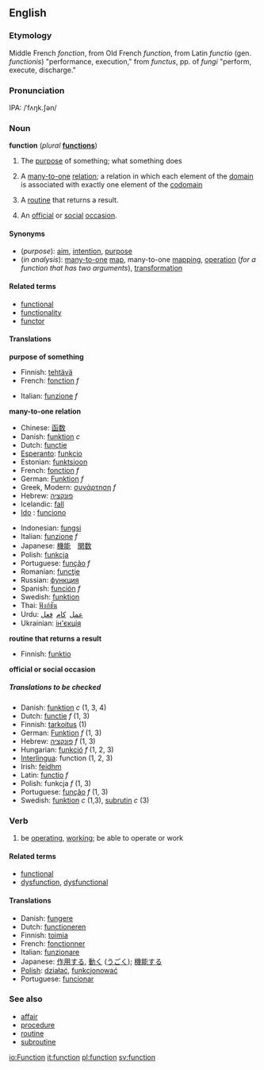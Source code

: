 ==English==
===Etymology===
Middle French ''fonction'', from Old French ''function'', from Latin ''functio'' (gen. ''functionis'') "performance, execution," from ''functus'', pp. of ''fungi'' "perform, execute, discharge."

===Pronunciation===
IPA: /ˈfʌŋk.ʃən/

===Noun===
{{wikipedia}}
'''function''' (''plural'' '''[[functions]]''')

#The [[purpose]] of something; what something does
#{{analysis}} A [[many-to-one]] [[relation]]; a relation in which each element of the [[domain]] is associated with exactly one element of the [[codomain]]<!--note: not the range: see the Wikipedia page-->
#{{computing}} A [[routine]] that returns a result.
#An [[official]] or [[social]] [[occasion]].

====Synonyms====
*(''purpose''): [[aim]], [[intention]], [[purpose]]
*(''in analysis''): [[many-to-one]] [[map]], many-to-one [[mapping]], [[operation]] (''for a function that has two arguments''), [[transformation]]

====Related terms====
*[[functional]]
*[[functionality]]
*[[functor]]

====Translations====

'''purpose of something'''
{{top}}
*Finnish: [[tehtävä]]
*French: [[fonction]] ''f''
{{mid}}
*Italian: [[funzione]] ''f''
{{bottom}}

'''many-to-one relation'''
{{top}}
*Chinese: [[函数]]
*Danish: [[funktion]] ''c''
*Dutch: [[functie]]
*[[Esperanto]]: [[funkcio]]
*Estonian: [[funktsioon]]
*French: [[fonction]] ''f''
*German: [[Funktion]] ''f''
*Greek, Modern: [[συνάρτηση]] ''f''
*Hebrew: [[פונקציה]]
*Icelandic: [[fall#Icelandic|fall]]
*[[Ido]] : [[funciono]]
{{mid}}
*Indonesian: [[fungsi]]
*Italian: [[funzione]] ''f''
*Japanese: [[機能]]　[[関数]]
*Polish: [[funkcja]]
*Portuguese: [[função]] ''f''
*Romanian: [[funcţie]]
*Russian: [[функция]]
*Spanish: [[función]] ''f''
*Swedish: [[funktion]]
*Thai: [[ฟังก์ชัน]]
*Urdu: <font face="urdu naskh asiatype, times new roman">[[عمل]] &nbsp;[[کام]] &nbsp;[[فعل]]</font>
*Ukrainian: [[ін'єкція]]
{{bottom}}

'''routine that returns a result'''
{{top}}
*Finnish: [[funktio]]
{{mid}}
{{bottom}}

'''official or social occasion'''
{{top}}
{{mid}}
{{bottom}}
 
=====Translations to be checked=====
<!--Remove this section once all of the translations below have been moved into
the tables above.-->
{{checktrans}}

*Danish: [[funktion]] ''c'' (1, 3, 4)
*Dutch: [[functie]] ''f'' (1, 3)
*Finnish: [[tarkoitus]] (1)
*German: [[Funktion]] ''f'' (1, 3)
*Hebrew: [[פונקציה]] ''f'' (1, 3)
*Hungarian: [[funkció]] ''f'' (1, 2, 3)
*[[Interlingua]]: function (1, 2, 3)
*Irish: [[feidhm]]
*Latin: [[functio]] ''f''
*Polish: funkcja ''f'' (1, 3)
*Portuguese: [[função]] ''f'' (1, 3)
*Swedish: [[funktion]] ''c'' (1,3), [[subrutin]] ''c'' (3)

===Verb===
{{conj|function|functions|functioned|functioned|functioning}}
# be [[operating]], [[working]]; be able to operate or work

====Related terms====
*[[functional]]
*[[dysfunction]], [[dysfunctional]]

====Translations====
*Danish: [[fungere]]
*Dutch: [[functioneren]]
*Finnish: [[toimia]]
*French: [[fonctionner]]
*Italian: [[funzionare]]
*Japanese: [[作用]]する, [[動く]] ([[うごく]]); [[機能]]する
*[[Polish]]: [[działać]], [[funkcjonować]]
*Portuguese: [[funcionar]]

===See also===
*[[affair]]
*[[procedure]]
*[[routine]]
*[[subroutine]]

[[io:Function]]
[[it:function]]
[[pl:function]]
[[sv:function]]